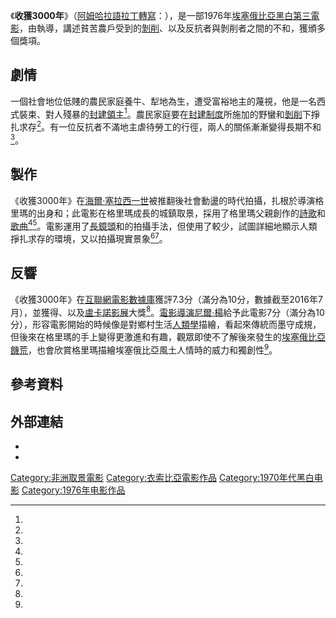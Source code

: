 {{電影資訊框
| 片名     = 《收獲3000年》
| 電影原名 = ''Mirt Sost Shi Amit''
| 圖像     = 收獲3000年.jpg
| 圖像說明 = 《收獲3000年》劇照
| 導演     = {{link-en|海尔·格里玛|Haile Gerima}}
| 編劇     = 海尔·格里玛
| 配樂     = 特斯法耶·勒馬
| 攝影     = {{link-en|艾略特·戴维斯|Elliot Davis}}
| 剪輯     = 菲利普·庫列茨基
| 語言     = [[阿姆哈拉語|阿姆哈拉語]]
| 片長     = 150分鐘
| 產地     = {{flag|Ethiopia|1975}}
| 發行商   = 米費杜赫電影
| 發行日期 = {{flag|USA}}：1976年4月6日
}}
《'''收獲3000年'''》（[[阿姆哈拉語|阿姆哈拉語]][[拉丁轉寫|拉丁轉寫]]：{{lang|am|''Mirt Sost Shi Amit''}}），是一部1976年[[埃塞俄比亞|埃塞俄比亞]][[黑白|黑白]][[第三電影|第三電影]]，由{{link-en|海尔·格里玛|Haile Gerima}}執導，講述貧苦農戶受到的[[剝削|剝削]]、以及反抗者與剝削者之間的不和，獲頒多個獎項。

== 劇情 ==
一個社會地位低賤的農民家庭養牛、犁地為生，遭受富裕地主的蔑視，他是一名西式裝束、對人殘暴的[[封建領主|封建領主]]<ref name="Trigon-film"/>。農民家庭要在[[封建制度|封建制度]]所施加的野蠻和[[剝削|剝削]]下掙扎求存<ref name="Barbican"/>。有一位反抗者不滿地主虐待勞工的行徑，兩人的關係漸漸變得長期不和<ref name="IMDb"/>。

== 製作 ==
《收獲3000年》在[[海爾·塞拉西一世|海爾·塞拉西一世]]被推翻後社會動盪的時代拍攝，扎根於導演格里瑪的出身和{{link-en|埃塞俄比亞文化|Culture of Ethiopia}}；此電影在格里瑪成長的城鎮取景，採用了格里瑪父親創作的[[詩歌|詩歌]]和[[歌曲|歌曲]]<ref name="Trigon-film"/><ref name="University of California Press"/>。電影運用了[[長鏡頭|長鏡頭]]和{{link-en|追焦|Panning (camera)}}的拍攝手法，但使用了較少{{link-en|剪接 (轉場效果)|Cut (transition)|剪接}}，試圖詳細地顯示人類掙扎求存的環境，又以{{link-en|夢境連續鏡頭|Dream sequence}}拍攝現實景象<ref name="University of California Press"/><ref name="Eylem Taylan"/>。

== 反響 ==
《收獲3000年》在[[互聯網電影數據庫|互聯網電影數據庫]]獲評7.3分（滿分為10分，數據截至2016年7月），並獲得{{link-en|奧斯卡·麥考克斯|Oscar Micheaux|奧斯卡·麥考克斯最佳長片獎}}、{{link-en|喬治·薩杜爾|Georges Sadoul|喬治·薩杜爾獎}}以及[[盧卡諾影展|盧卡諾影展]]大獎<ref name="Wayne State University Press"/>。[[電影導演|電影導演]][[尼爾·楊|尼爾·楊]]給予此電影7分（滿分為10分），形容電影開始的時候像是對鄉村生活[[人類學|人類學]]描繪，看起來傳統而墨守成規，但後來在格里瑪的手上變得更激進和有趣，觀眾即使不了解後來發生的[[1983-85年埃塞俄比亞饑荒|埃塞俄比亞饑荒]]，也會欣賞格里瑪描繪埃塞俄比亞風土人情時的威力和獨創性<ref name="Neil Young"/>。

== 參考資料 ==
{{reflist|2|refs=
<ref name="Trigon-film">{{cite web |title=Harvest Three Thousand Years - Mirt Sost Shi Amit |url=https://www.trigon-film.org/en/movies/Harvest_Three_Thousand_Years |website=Trigon-film |accessdate=2016-07-25 |archiveurl=https://archive.is/20160725125417/https://www.trigon-film.org/en/movies/Harvest_Three_Thousand_Years |archivedate=2016-07-25 |deadurl=no }}</ref>
<ref name="Barbican">{{cite web |title=Harvest: 3000 Years (15) |url=http://www.barbican.org.uk/film/event-detail.asp?ID=6857 |website=Barbican |accessdate=2016-07-25 |archiveurl=https://archive.is/20160725130522/http://www.barbican.org.uk/film/event-detail.asp?ID=6857 |archivedate=2016-07-25 |deadurl=no }}</ref>
<ref name="IMDb">{{IMDb title|0073394|收獲3000年}}</ref>
<ref name="University of California Press">{{cite book|author1=Roy Armes|title=Third World Film Making and the West|url=https://archive.org/details/thirdworldfilmma0000arme|publisher=University of California Press|year=1987|isbn=9780520908017|pages=[https://archive.org/details/thirdworldfilmma0000arme/page/216 216]}}</ref>
<ref name="Eylem Taylan">{{Cite thesis|title=Africa's Engagement with Third Cinema:an Analysis on Harvest: 3000 Years|author=Eylem Taylan}}</ref>
<ref name="Wayne State University Press">{{cite book|author1=Sheila J. Petty|title=Contact Zones: Memory, Origin, and Discourses in Black Diasporic Cinema|url=https://archive.org/details/contactzonesmemo0000pett|publisher=Wayne State University Press|year=2008|isbn=9780814339909}}</ref>
<ref name="Neil Young">{{cite web |author1=Neil Young |title=ISLAND OF THE ALIVE : Izola Film Festival 2007 |url=http://www.jigsawlounge.co.uk/film/reviews/island-of-the-alive-izola-film-festival-2007/ |website=Neil Young's Film Lounge |accessdate=2016-07-25 |archiveurl=https://archive.is/20160725161545/http://www.jigsawlounge.co.uk/film/reviews/island-of-the-alive-izola-film-festival-2007/ |archivedate=2016-07-25 |deadurl=no |date=2007-06-06 }}</ref>
}}

== 外部連結 ==
* {{IMDb title|0073394|收獲3000年}}
* {{Rotten Tomatoes|harvest_3000_years|收獲3000年}}

[[Category:非洲取景電影|Category:非洲取景電影]]
[[Category:衣索比亞電影作品|Category:衣索比亞電影作品]]
[[Category:1970年代黑白电影|Category:1970年代黑白电影]]
[[Category:1976年电影作品|Category:1976年电影作品]]